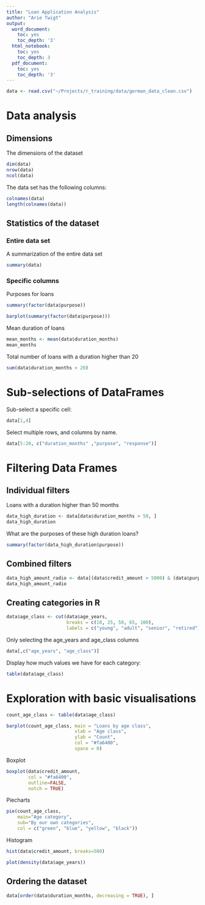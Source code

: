 ```yaml
---
title: "Loan Application Analysis"
author: "Arie Twigt"
output:
  word_document:
    toc: yes
    toc_depth: '3'
  html_notebook:
    toc: yes
    toc_depth: 3
  pdf_document:
    toc: yes
    toc_depth: '3'
---
```



```r
data <- read.csv("~/Projects/r_training/data/german_data_clean.csv")
```


# Data analysis


## Dimensions


The dimensions of the dataset

```r
dim(data)
nrow(data)
ncol(data)
```


The data set has the following columns:

```r
colnames(data)
length(colnames(data))
```

## Statistics of the dataset

### Entire data set


A summarization of the entire data set


```r
summary(data)
```


### Specific columns


Purposes for loans

```r
summary(factor(data$purpose))
```


```r
barplot(summary(factor(data$purpose)))
```



Mean duration of loans

```r
mean_months <- mean(data$duration_months)
mean_months

```


Total number of loans with a duration higher than 20

```r
sum(data$duration_months > 20)
```



# Sub-selections of DataFrames


Sub-select a specific cell:

```r
data[1,4]
```


Select multiple rows, and columns by name.


```r
data[5:20, c("duration_months" ,"purpose", "response")]
```


# Filtering Data Frames

## Individual filters

Loans with a duration higher than 50 months

```r

data_high_duration <- data[data$duration_months > 50, ]
data_high_duration
```


What are the purposes of these high duration loans?


```r
summary(factor(data_high_duration$purpose))
```


## Combined filters


```r

data_high_amount_radio <- data[(data$credit_amount > 5000) & (data$purpose == "radio/television")  ,]
data_high_amount_radio
```


## Creating categories in R


```r

data$age_class <- cut(data$age_years, 
                      breaks = c(18, 25, 50, 65, 100), 
                      labels = c("young", "adult", "senior", "retired")) 
```

Only selecting the age_years and age_class columns

```r
data[,c("age_years", "age_class")]
```


Display how much values we have for each category:


```r
table(data$age_class)
```


# Exploration with basic visualisations


```r
count_age_class <- table(data$age_class)

barplot(count_age_class, main = "Loans by age class",
                         xlab = "Age class",
                         ylab = "Count",
                         col = "#fa6400",
                         space = 0)
```


Boxplot


```r
boxplot(data$credit_amount,
        col = "#fa6400",
        outline=FALSE,
        notch = TRUE)
```


Piecharts


```r
pie(count_age_class, 
    main="Age category",
    sub="By our own categories",
    col = c("green", "blue", "yellow", "black"))
```



Histogram


```r
hist(data$credit_amount, breaks=500)
```


```r
plot(density(data$age_years))
```

## Ordering the dataset


```r
data[order(data$duration_months, decreasing = TRUE), ]
```

